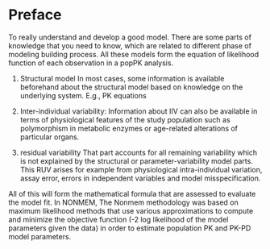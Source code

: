 # Preface

To really understand and develop a good model. There are some parts of knowledge that you need to know, which are related to different phase of modeling building process. All these models form the equation of likelihood function of each observation in a popPK analysis.

1. Structural model
In most cases, some information is available beforehand about the structural model based on knowledge on the underlying system. E.g., PK equations

2. Inter-individual variability:
Information about IIV can also be available in terms of physiological features of the study population such as polymorphism in metabolic enzymes or age-related alterations of particular organs.

3. residual variability
That part accounts for all remaining variability which is not explained by the structural or parameter-variability model parts. This RUV arises for example from physiological intra-individual variation, assay error, errors in independent variables and model misspecification.

All of this will form the mathematical formula that are assessed to evaluate the model fit. In NONMEM, The Nonmem methodology was based on maximum likelihood methods that use various approximations to compute and minimize the objective function (-2 log likelihood of the model parameters given the data) in order to estimate population PK and PK-PD model parameters.

